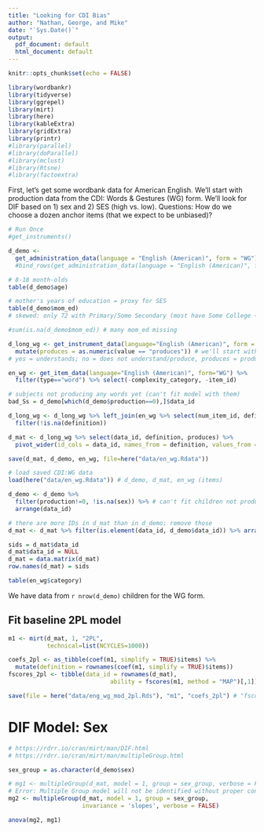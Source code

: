 ```yaml
---
title: "Looking for CDI Bias"
author: "Nathan, George, and Mike"
date: "`Sys.Date()`"
output:
  pdf_document: default
  html_document: default
---
```


```r
knitr::opts_chunk$set(echo = FALSE)

library(wordbankr)
library(tidyverse)
library(ggrepel)
library(mirt) 
library(here)
library(kableExtra)
library(gridExtra)
library(printr)
#library(parallel)
#library(doParallel)
#library(mclust)
#library(Rtsne)
#library(factoextra)
```

First, let's get some wordbank data for American English. We'll start with production data from the CDI: Words & Gestures (WG) form.
We'll look for DIF based on 1) sex and 2) SES (high vs. low). 
Questions: How do we choose a dozen anchor items (that we expect to be unbiased)?

```r
# Run Once
#get_instruments()

d_demo <- 
  get_administration_data(language = "English (American)", form = "WG") #%>%
  #bind_rows(get_administration_data(language = "English (American)", form = "WS"))

# 8-18 month-olds
table(d_demo$age)

# mother's years of education = proxy for SES
table(d_demo$mom_ed)
# skewed: only 72 with Primary/Some Secondary (most have Some College +)

#sum(is.na(d_demo$mom_ed)) # many mom_ed missing

```

```r
d_long_wg <- get_instrument_data(language="English (American)", form = "WG") %>%
  mutate(produces = as.numeric(value == "produces")) # we'll start with production
# yes = understands; no = does not understand/produce, produces = produces (and understands)

en_wg <- get_item_data(language="English (American)", form="WG") %>%
  filter(type=="word") %>% select(-complexity_category, -item_id)

# subjects not producing any words yet (can't fit model with them)
bad_Ss = d_demo[which(d_demo$production==0),]$data_id

d_long_wg <- d_long_wg %>% left_join(en_wg %>% select(num_item_id, definition)) %>%
  filter(!is.na(definition))

d_mat <- d_long_wg %>% select(data_id, definition, produces) %>% 
  pivot_wider(id_cols = data_id, names_from = definition, values_from = produces)

save(d_mat, d_demo, en_wg, file=here("data/en_wg.Rdata"))
```

```r
# load saved CDI:WG data
load(here("data/en_wg.Rdata")) # d_demo, d_mat, en_wg (items)

d_demo <- d_demo %>% 
  filter(production!=0, !is.na(sex)) %>% # can't fit children not producing words, or with NA sex in group model
  arrange(data_id)

# there are more IDs in d_mat than in d_demo; remove those
d_mat <- d_mat %>% filter(is.element(data_id, d_demo$data_id)) %>% arrange(data_id)

sids = d_mat$data_id
d_mat$data_id = NULL
d_mat = data.matrix(d_mat)
row.names(d_mat) = sids

table(en_wg$category)
```

We have data from `r nrow(d_demo)` children for the WG form.

## Fit baseline 2PL model

```r
m1 <- mirt(d_mat, 1, "2PL", 
           technical=list(NCYCLES=1000))

coefs_2pl <- as_tibble(coef(m1, simplify = TRUE)$items) %>%
  mutate(definition = rownames(coef(m1, simplify = TRUE)$items))
fscores_2pl <- tibble(data_id = rownames(d_mat), 
                             ability = fscores(m1, method = "MAP")[,1])

save(file = here("data/eng_wg_mod_2pl.Rds"), "m1", "coefs_2pl") # "fscores_2pl",
```

# DIF Model: Sex

```r
# https://rdrr.io/cran/mirt/man/DIF.html
# https://rdrr.io/cran/mirt/man/multipleGroup.html

sex_group = as.character(d_demo$sex)

# mg1 <- multipleGroup(d_mat, model = 1, group = sex_group, verbose = FALSE) 
# Error: Multiple Group model will not be identified without proper constraints (groups contain missing data patterns where item responses have been completely omitted or, alternatively, the number of categories within each group is not equal to the total number of categories)
mg2 <- multipleGroup(d_mat, model = 1, group = sex_group, 
                     invariance = 'slopes', verbose = FALSE)

anova(mg2, mg1)
```

